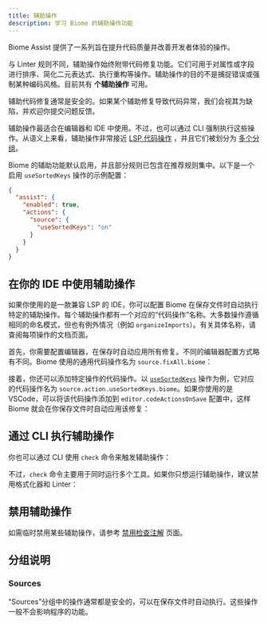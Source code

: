 ```yaml
---
title: 辅助操作
description: 学习 Biome 的辅助操作功能
---
```



Biome Assist 提供了一系列旨在提升代码质量并改善开发者体验的操作。

与 Linter 规则不同，辅助操作始终附带代码修复功能。它们可用于对属性或字段进行排序、简化二元表达式、执行重构等操作。辅助操作的目的不是捕捉错误或强制某种编码风格。目前共有 **<NumberOfRules /> 个辅助操作** 可用。

辅助代码修复通常是安全的。如果某个辅助修复导致代码异常，我们会视其为缺陷，并欢迎你提交问题反馈。

辅助操作最适合在编辑器和 IDE 中使用。不过，也可以通过 CLI 强制执行这些操作。从语义上来看，辅助操作非常接近 [LSP 代码操作](https://microsoft.github.io/language-server-protocol/specifications/lsp/3.17/specification/#codeActionKind) ，并且它们被划分为 [多个分组](#分组说明)。

Biome 的辅助功能默认启用，并且部分规则已包含在推荐规则集中。以下是一个启用 `useSortedKeys` 操作的示例配置：

```json title="biome.json"
{
  "assist": {
    "enabled": true,
    "actions": {
      "source": {
        "useSortedKeys": "on"
      }
    }
  }
}
```

## 在你的 IDE 中使用辅助操作

如果你使用的是一款兼容 LSP 的 IDE，你可以配置 Biome 在保存文件时自动执行特定的辅助操作。每个辅助操作都有一个对应的“代码操作”名称。大多数操作遵循相同的命名模式，但也有例外情况（例如 `organizeImports`）。有关具体名称，请查阅每项操作的文档页面。

首先，你需要配置编辑器，在保存时自动应用所有修复。不同的编辑器配置方式略有不同。Biome 使用的通用代码操作名为 `source.fixAll.biome`：

<EditorAction action="source.fixAll.biome" />

接着，你还可以添加特定操作的代码操作。以 [`useSortedKeys`](/assist/actions/use-sorted-keys) 操作为例，它对应的代码操作名为 `source.action.useSortedKeys.biome`。如果你使用的是 VSCode，可以将该代码操作添加到 `editor.codeActionsOnSave` 配置中，这样 Biome 就会在你保存文件时自动应用该修复：

<EditorAction includeFixAll action="source.action.useSortedKeys.biome" />

## 通过 CLI 执行辅助操作

你也可以通过 CLI 使用 `check` 命令来触发辅助操作：

<PackageManagerBiomeCommand command="check" />

不过，`check` 命令主要用于同时运行多个工具。如果你只想运行辅助操作，建议禁用格式化器和 Linter：

<PackageManagerBiomeCommand command="check --formatter-enabled=false --linter-enabled=false" />

## 禁用辅助操作

如需临时禁用某些辅助操作，请参考 [禁用检查注解](/analyzer/suppressions) 页面。

## 分组说明

### Sources

“Sources”分组中的操作通常都是安全的，可以在保存文件时自动执行。这些操作一般不会影响程序的功能。
